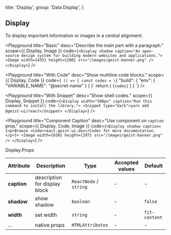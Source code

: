 
  title: 'Display',
  group: 'Data Display',
}

## Display

To display important information or images in a central alignment.

<Playground
  title="Basic"
  desc="Describe the main part with a paragraph."
  scope={{ Display, Image }}
  code={`
  <Display shadow caption="An open-source design system for building modern websites and applications.">
    <Image width={435} height={200} src="/images/geist-banner.png" />
  </Display>
`}
/>

<Playground
  title="With Code"
  desc="Show multiline code blocks."
  scope={{ Display, Code }}
  code={`
() => {
  const codes = \`{
  "build": {
    "env": {
      "VARIABLE_NAME": "@secret-name"
    }
  }
}\`
  return (
    <Display width="500px" caption="Application's build with a defined environment variable.">
      <Code block>{codes}</Code>
    </Display>
  )
}
`}
/>

<Playground
  title="With Snippet"
  desc="Show shell codes."
  scope={{ Display, Snippet }}
  code={`
  <Display width="500px" caption="Run this command to install the library.">
    <Snippet type="dark">yarn add @geist-ui/react</Snippet>
  </Display>
`}
/>

<Playground
  title="Component Caption"
  desc="Use component on `caption` prop."
  scope={{ Display, Code, Image }}
  code={`
  <Display shadow caption={<p>Browse <Code>react.geist-ui.dev</Code> for more documentation.</p>}>
    <Image width={650} height={297} src="/images/geist-banner.png" />
  </Display>
`}
/>

<Attributes edit="/pages/en-us/components/display.mdx">
<Attributes.Title>Display.Props</Attributes.Title>

| Attribute   | Description                   | Type                   | Accepted values | Default       |
| ----------- | ----------------------------- | ---------------------- | --------------- | ------------- |
| **caption** | description for display block | `ReactNode` / `string` | -               | -             |
| **shadow**  | show shadow                   | `boolean`              | -               | `false`       |
| **width**   | set width                     | `string`               | -               | `fit-content` |
| ...         | native props                  | `HTMLAttributes`       | -               | -             |

</Attributes>

